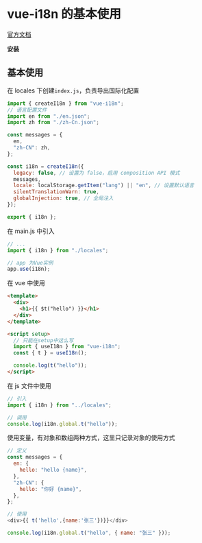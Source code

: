 # vue-i18n 的基本使用


[官方文档](https://vue-i18n.intlify.dev/guide/introduction)

**安装**

<PackageManagerTabs command="install vue-i18n@10" />

## 基本使用

在 locales 下创建`index.js`，负责导出国际化配置

```js title="/locales/index.js"
import { createI18n } from "vue-i18n";
// 语言配置文件
import en from "./en.json";
import zh from "./zh-Cn.json";

const messages = {
  en,
  "zh-CN": zh,
};

const i18n = createI18n({
  legacy: false, // 设置为 false，启用 composition API 模式
  messages,
  locale: localStorage.getItem("lang") || "en", // 设置默认语言
  silentTranslationWarn: true,
  globalInjection: true, // 全局注入
});

export { i18n };
```

在 main.js 中引入

```js title="main.js"
// ...
import { i18n } from "./locales";

// app 为Vue实例
app.use(i18n);
```

在 vue 中使用

```html
<template>
  <div>
    <h1>{{ $t("hello") }}</h1>
  </div>
</template>

<script setup>
  // 只能在setup中这么写
  import { useI18n } from "vue-i18n";
  const { t } = useI18n();

  console.log(t("hello"));
</script>
```

在 js 文件中使用

```js
// 引入
import { i18n } from "../locales";

// 调用
console.log(i18n.global.t("hello"));
```

使用变量，有对象和数组两种方式，这里只记录对象的使用方式

```js
// 定义
const messages = {
  en: {
    hello: "hello {name}",
  },
  "zh-CN": {
    hello: "你好 {name}",
  },
};

// 使用
<div>{{ t('hello',{name:'张三'})}}</div>

console.log(i18n.global.t("hello", { name: "张三" }));
```
